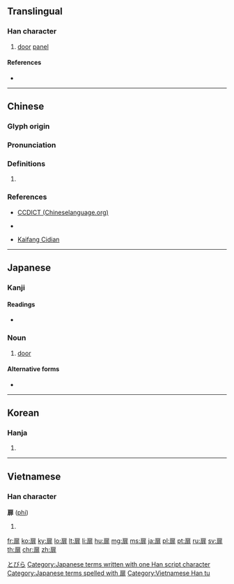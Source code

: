 {{character info/new}}
==Translingual==
{{ja-forms|[[扉]]|[[扉]]|[[扉]]}}

===Han character===
{{Han char|rn=63|rad=戶|as=08|sn=12|four=30211|canj=HSLMY,ISLMY|ids=⿸戶非, ⿸户非, ⿸戸非}}

# [[door]] [[panel]]

====References====
* {{Han ref|kx=0416.190|dkj=11750|dj=0761.230|hdz=32264.080|uh=6249|ud=25161|bh=B476|bd=46198}}

----

==Chinese==
{{zh-forms}}

===Glyph origin===
{{Han etym}}

===Pronunciation===
{{zh-pron
|m=fēi
|c=fei1
|h=pfs=fî
|md=
|mn=hui
|w=
|mc=y
|oc=y
|cat=n
}}

===Definitions===
{{zh-hanzi}}

# {{rfdef|lang=zh}}

===References===
* {{qualifier|Hakka}} [http://chinalanguage.com/dictionaries/?mode=view&view=chardict&query=%E6%89%89 CCDICT (Chineselanguage.org)]
* {{qualifier|Hakka}} {{R:hak:Lau 1997}}
* {{qualifier|Min Nan}} [http://kaifangcidian.com/han/minnan/%E6%89%89 Kaifang Cidian]

----

==Japanese==

===Kanji===
{{ja-kanji|grade=c|rs=戶08}}

====Readings====
* {{ja-readings|on=[[ひ]] (hi)|kun=[[とびら]] (tobira)}}

===Noun===
{{ja-noun|とびら}}

# [[door]]
#: {{ja-usex|その'''扉'''は永久に閉ざされた。|その とびら は えいきゅう に とざされた。|The '''door''' was closed for good.}}

====Alternative forms====
* {{l|ja|闔}}

[[Category:Japanese basic words|とびら]]
[[Category:Japanese terms written with one Han script character]]
[[Category:Japanese terms spelled with 扉]]

----

==Korean==

===Hanja===
{{ko-hanja|hangeul=비|eumhun=|rv=bi|mr=pi|y=pi}}

# {{defn|lang=ko|sort=戶08}}

----

==Vietnamese==

===Han character===
'''扉''' ([[phi]])

# {{defn|lang=vi}}

[[Category:Vietnamese Han tu]]

[[fr:扉]]
[[ko:扉]]
[[ky:扉]]
[[lo:扉]]
[[lt:扉]]
[[li:扉]]
[[hu:扉]]
[[mg:扉]]
[[ms:扉]]
[[ja:扉]]
[[pl:扉]]
[[pt:扉]]
[[ru:扉]]
[[sv:扉]]
[[th:扉]]
[[chr:扉]]
[[zh:扉]]